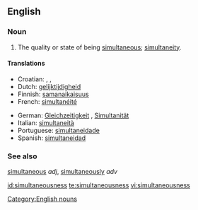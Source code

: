==English==

===Noun===
{{en-noun|-}}

# The quality or state of being [[simultaneous]]; [[simultaneity]].

====Translations====
{{trans-top|the quality or state of being simultaneous}}
* Croatian: {{t|hr|simultanost|alt=sȉmultānōst|f}}, {{t|hr|istovremenost|alt=istòvremenōst|f}}, {{t|hr|istodobnost|alt=istòdobnōst|f}}
* Dutch: [[gelijktijdigheid]] {{f}}
* Finnish: [[samanaikaisuus]]
* French: [[simultanéité]]
{{trans-mid}}
* German: [[Gleichzeitigkeit]] {{f}}, [[Simultanität]]{{f}}
* Italian: [[simultaneità]]
* Portuguese: [[simultaneidade]]
* Spanish: [[simultaneidad]]
{{trans-bottom}}

===See also===
[[simultaneous]] ''adj'', [[simultaneously]] ''adv''

[[Category:English nouns]]

[[id:simultaneousness]]
[[te:simultaneousness]]
[[vi:simultaneousness]]